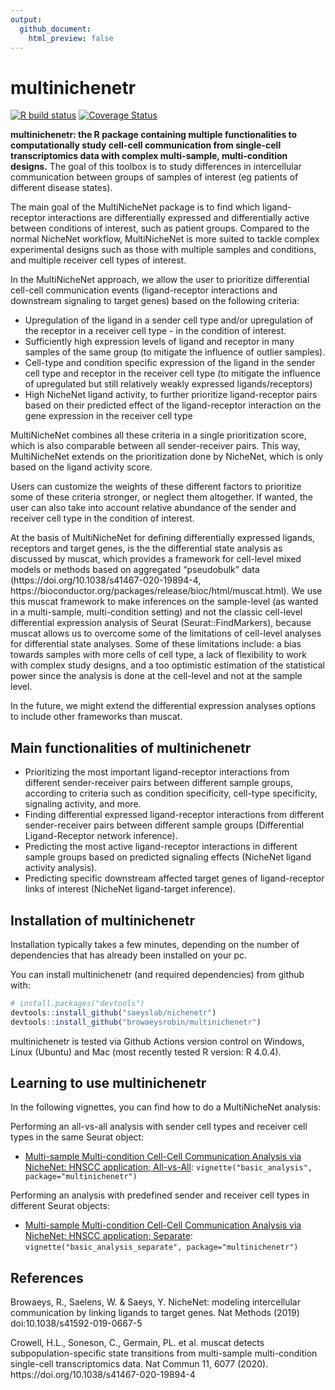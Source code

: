 ```yaml
---
output:
  github_document:
    html_preview: false
---
```


<!-- README.md is generated from README.Rmd. Please edit that file -->

<!-- github markdown built using
rmarkdown::render("README.Rmd",output_format = "md_document")
-->

# multinichenetr

<!-- badges: start -->
[![R build status](https://github.com/browaeysrobin/multinichenetr/workflows/R-CMD-check-bioc/badge.svg)](https://github.com/browaeysrobin/multinichenetr/actions)
[![Coverage Status](https://codecov.io/gh/browaeysrobin/multinichenetr/branch/master/graph/badge.svg?token=NKZBMJJDYA)](https://codecov.io/gh/browaeysrobin/multinichenetr)
<!-- badges: end -->

**multinichenetr: the R package containing multiple functionalities to computationally study cell-cell communication from single-cell transcriptomics data with complex multi-sample, multi-condition designs.** The goal of this toolbox is to study differences in intercellular communication between groups of samples of interest (eg patients of different disease states). 

The main goal of the MultiNicheNet package is to find which ligand-receptor interactions are differentially expressed and differentially active between conditions of interest, such as patient groups. Compared to the normal NicheNet workflow, MultiNicheNet is more suited to tackle complex experimental designs such as those with multiple samples and conditions, and multiple receiver cell types of interest.

In the MultiNicheNet approach, we allow the user to prioritize differential cell-cell communication events (ligand-receptor interactions and downstream signaling to target genes) based on the following criteria: 

* Upregulation of the ligand in a sender cell type and/or upregulation of the receptor in a receiver cell type - in the condition of interest.
* Sufficiently high expression levels of ligand and receptor in many samples of the same group (to mitigate the influence of outlier samples).
* Cell-type and condition specific expression of the ligand in the sender cell type and receptor in the receiver cell type (to mitigate the influence of upregulated but still relatively weakly expressed ligands/receptors)
* High NicheNet ligand activity, to further prioritize ligand-receptor pairs based on their predicted effect of the ligand-receptor interaction on the gene expression in the receiver cell type

MultiNicheNet combines all these criteria in a single prioritization score, which is also comparable between all sender-receiver pairs. This way, MultiNicheNet extends on the prioritization done by NicheNet, which is only based on the ligand activity score.

Users can customize the weights of these different factors to prioritize some of these criteria stronger, or neglect them altogether. If wanted, the user can also take into account relative abundance of the sender and receiver cell type in the condition of interest. 

At the basis of MultiNicheNet for defining differentially expressed ligands, receptors and target genes, is the the differential state analysis as discussed by muscat, which provides a framework for cell-level mixed models or methods based on aggregated “pseudobulk” data (https://doi.org/10.1038/s41467-020-19894-4, https://bioconductor.org/packages/release/bioc/html/muscat.html). We use this muscat framework to make inferences on the sample-level (as wanted in a multi-sample, multi-condition setting) and not the classic cell-level differential expression analysis of Seurat (Seurat::FindMarkers), because muscat allows us to overcome some of the limitations of cell-level analyses for differential state analyses. Some of these limitations include: a bias towards samples with more cells of cell type, a lack of flexibility to work with complex study designs, and a too optimistic estimation of the statistical power since the analysis is done at the cell-level and not at the sample level. 

In the future, we might extend the differential expression analyses options to include other frameworks than muscat.

## Main functionalities of multinichenetr

* Prioritizing the most important ligand-receptor interactions from different sender-receiver pairs between different sample groups, according to criteria such as condition specificity, cell-type specificity, signaling activity, and more.
* Finding differential expressed ligand-receptor interactions from different sender-receiver pairs between different sample groups (Differential Ligand-Receptor network inference).
* Predicting the most active ligand-receptor interactions in different sample groups based on predicted signaling effects (NicheNet ligand activity analysis).
* Predicting specific downstream affected target genes of ligand-receptor links of interest (NicheNet ligand-target inference).

## Installation of multinichenetr

Installation typically takes a few minutes, depending on the number of dependencies that has already been installed on your pc.

You can install multinichenetr (and required dependencies) from github with:

```r
# install.packages("devtools")
devtools::install_github("saeyslab/nichenetr")
devtools::install_github("browaeysrobin/multinichenetr")
```

multinichenetr is tested via Github Actions version control on Windows, Linux (Ubuntu) and Mac (most recently tested R version: R 4.0.4).

## Learning to use multinichenetr

In the following vignettes, you can find how to do a MultiNicheNet analysis:

Performing an all-vs-all analysis with sender cell types and receiver cell types in the same Seurat object:

* [Multi-sample Multi-condition Cell-Cell Communication Analysis via NicheNet: HNSCC application; All-vs-All](vignettes/basic_analysis.md): `vignette("basic_analysis", package="multinichenetr")`

Performing an analysis with predefined sender and receiver cell types in different Seurat objects:

* [Multi-sample Multi-condition Cell-Cell Communication Analysis via NicheNet: HNSCC application; Separate](vignettes/basic_analysis_separate.md): `vignette("basic_analysis_separate", package="multinichenetr")`


## References

Browaeys, R., Saelens, W. & Saeys, Y. NicheNet: modeling intercellular communication by linking ligands to target genes. Nat Methods (2019) doi:10.1038/s41592-019-0667-5

Crowell, H.L., Soneson, C., Germain, PL. et al. muscat detects subpopulation-specific state transitions from multi-sample multi-condition single-cell transcriptomics data. Nat Commun 11, 6077 (2020). https://doi.org/10.1038/s41467-020-19894-4